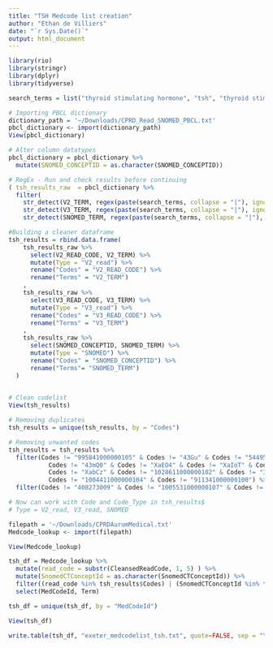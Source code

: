 ```yaml
---
title: "TSH Medcode list creation"
author: "Ethan de Villiers"
date: "`r Sys.Date()`"
output: html_document
---
```


```r
library(rio)
library(stringr)
library(dplyr)
library(tidyverse)

search_terms = list("thyroid stimulating hormone", "tsh", "thyroid stimulating")
```

``` r
# Importing PBCL dictionary
dictionary_path = '~/Downloads/CPRD_Read_SNOMED_PBCL.txt'
pbcl_dictionary <- import(dictionary_path)
View(pbcl_dictionary)

# Alter column datatypes
pbcl_dictionary = pbcl_dictionary %>%
  mutate(SNOMED_CONCEPTID = as.character(SNOMED_CONCEPTID))

# RegEx - Run and check results before continuing
( tsh_results_raw  = pbcl_dictionary %>%
  filter( 
    str_detect(V2_TERM, regex(paste(search_terms, collapse = "|"), ignore_case = TRUE)) == TRUE |
    str_detect(V3_TERM, regex(paste(search_terms, collapse = "|"), ignore_case = TRUE)) == TRUE |
    str_detect(SNOMED_TERM, regex(paste(search_terms, collapse = "|"), ignore_case = TRUE)) == TRUE ) )

#Building a cleaner dataframe
tsh_results = rbind.data.frame(
    tsh_results_raw %>% 
      select(V2_READ_CODE, V2_TERM) %>%
      mutate(Type = "V2_read") %>%
      rename("Codes" = "V2_READ_CODE") %>%
      rename("Terms" = "V2_TERM")
    ,
    tsh_results_raw %>% 
      select(V3_READ_CODE, V3_TERM) %>%
      mutate(Type = "V3_read") %>%
      rename("Codes" = "V3_READ_CODE") %>%
      rename("Terms" = "V3_TERM")
    ,
    tsh_results_raw %>% 
      select(SNOMED_CONCEPTID, SNOMED_TERM) %>%
      mutate(Type = "SNOMED") %>%
      rename("Codes" = "SNOMED_CONCEPTID") %>%
      rename("Terms"= "SNOMED_TERM")
  )

 
# Clean codelist
View(tsh_results)

# Removing duplicates
tsh_results = unique(tsh_results, by = "Codes")

# Removing unwanted codes
tsh_results = tsh_results %>%
  filter(Codes != "995841000000105" & Codes != "43Gu" & Codes != "54495009" & Codes != "43mQ." &
           Codes != "43mQ0" & Codes != "XaEO4" & Codes != "XaIoT" & Codes != "XaJOp" &
           Codes != "XabCz" & Codes != "1028611000000102" & Codes != "395037008" &
           Codes != "1004411000000104" & Codes != "911341000000100") %>% # Remove SNOMED TSH ~Antibody~ code
  filter(Codes != "408273009" & Codes != "1005531000000107" & Codes != "44MQ.") # Remove SNOMED TSH ~binding site inhibitors~
```


``` r
# Now can work with Code and Code_Type in tsh_results$
# Type = V2_read, V3_read, SNOMED

filepath = '~/Downloads/CPRDAurumMedical.txt'
Medcode_lookup <- import(filepath)

View(Medcode_lookup)

tsh_df = Medcode_lookup %>%
  mutate(read_code = substr(CleansedReadCode, 1, 5) ) %>%
  mutate(SnomedCTConceptId = as.character(SnomedCTConceptId)) %>%
  filter((read_code %in% tsh_results$Codes) | (SnomedCTConceptId %in% tsh_results$Codes)) %>%
  select(MedCodeId, Term)

tsh_df = unique(tsh_df, by = "MedCodeId")

View(tsh_df)


```



``` r
write.table(tsh_df, "exeter_medcodelist_tsh.txt", quote=FALSE, sep = "\t", row.names=FALSE, col.names=TRUE)
```